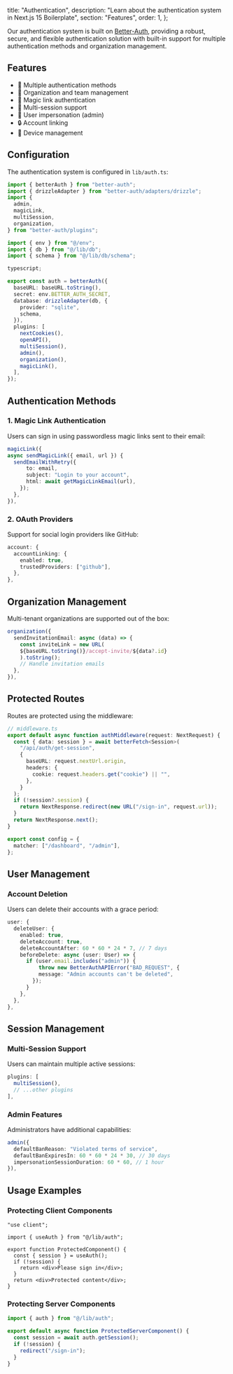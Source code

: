   title: "Authentication",
  description:
    "Learn about the authentication system in Next.js 15 Boilerplate",
  section: "Features",
  order: 1,
};

Our authentication system is built on [Better-Auth](https://better-auth.dev), providing a robust, secure, and flexible authentication solution with built-in support for multiple authentication methods and organization management.

## Features

- 🔐 Multiple authentication methods
- 👥 Organization and team management
- 📧 Magic link authentication
- 🔄 Multi-session support
- 👤 User impersonation (admin)
- 🔒 Account linking
- 📱 Device management

## Configuration

The authentication system is configured in `lib/auth.ts`:

```ts
import { betterAuth } from "better-auth";
import { drizzleAdapter } from "better-auth/adapters/drizzle";
import {
  admin,
  magicLink,
  multiSession,
  organization,
} from "better-auth/plugins";

import { env } from "@/env";
import { db } from "@/lib/db";
import { schema } from "@/lib/db/schema";

typescript;

export const auth = betterAuth({
  baseURL: baseURL.toString(),
  secret: env.BETTER_AUTH_SECRET,
  database: drizzleAdapter(db, {
    provider: "sqlite",
    schema,
  }),
  plugins: [
    nextCookies(),
    openAPI(),
    multiSession(),
    admin(),
    organization(),
    magicLink(),
  ],
});
```

## Authentication Methods

### 1. Magic Link Authentication

Users can sign in using passwordless magic links sent to their email:

```ts
magicLink({
async sendMagicLink({ email, url }) {
  sendEmailWithRetry({
      to: email,
      subject: "Login to your account",
      html: await getMagicLinkEmail(url),
    });
  },
}),
```

### 2. OAuth Providers

Support for social login providers like GitHub:

```ts
account: {
  accountLinking: {
    enabled: true,
    trustedProviders: ["github"],
  },
},
```

## Organization Management

Multi-tenant organizations are supported out of the box:

```ts
organization({
  sendInvitationEmail: async (data) => {
    const inviteLink = new URL(
    ${baseURL.toString()}/accept-invite/${data?.id}
    ).toString();
    // Handle invitation emails
  },
}),
```

## Protected Routes

Routes are protected using the middleware:

```ts
// middleware.ts
export default async function authMiddleware(request: NextRequest) {
  const { data: session } = await betterFetch<Session>(
    "/api/auth/get-session",
    {
      baseURL: request.nextUrl.origin,
      headers: {
        cookie: request.headers.get("cookie") || "",
      },
    }
  );
  if (!session?.session) {
    return NextResponse.redirect(new URL("/sign-in", request.url));
  }
  return NextResponse.next();
}

export const config = {
  matcher: ["/dashboard", "/admin"],
};
```

## User Management

### Account Deletion

Users can delete their accounts with a grace period:

```ts
user: {
  deleteUser: {
    enabled: true,
    deleteAccount: true,
    deleteAccountAfter: 60 * 60 * 24 * 7, // 7 days
    beforeDelete: async (user: User) => {
      if (user.email.includes("admin")) {
          throw new BetterAuthAPIError("BAD_REQUEST", {
          message: "Admin accounts can't be deleted",
        });
      }
    },
  },
},
```

## Session Management

### Multi-Session Support

Users can maintain multiple active sessions:

```ts
plugins: [
  multiSession(),
  // ...other plugins
],
```

### Admin Features

Administrators have additional capabilities:

```ts
admin({
  defaultBanReason: "Violated terms of service",
  defaultBanExpiresIn: 60 * 60 * 24 * 30, // 30 days
  impersonationSessionDuration: 60 * 60, // 1 hour
}),
```

## Usage Examples

### Protecting Client Components

```tsx
"use client";

import { useAuth } from "@/lib/auth";

export function ProtectedComponent() {
  const { session } = useAuth();
  if (!session) {
    return <div>Please sign in</div>;
  }
  return <div>Protected content</div>;
}
```

### Protecting Server Components

```ts
import { auth } from "@/lib/auth";

export default async function ProtectedServerComponent() {
  const session = await auth.getSession();
  if (!session) {
    redirect("/sign-in");
  }
}
```
